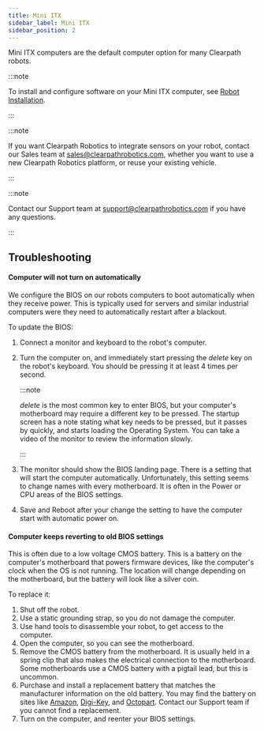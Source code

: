 ```yaml
---
title: Mini ITX
sidebar_label: Mini ITX
sidebar_position: 2
---
```


Mini ITX computers are the default computer option for many Clearpath robots.

:::note

To install and configure software on your Mini ITX computer, see
[Robot Installation](../../../ros/installation/robot).

:::

:::note

If you want Clearpath Robotics to integrate sensors on your robot, contact our Sales team
at sales@clearpathrobotics.com, whether you want to use a new Clearpath Robotics platform,
or reuse your existing vehicle.

:::

:::note

Contact our Support team at support@clearpathrobotics.com if you have any questions.

:::

## Troubleshooting

#### Computer will not turn on automatically

We configure the BIOS on our robots computers to boot automatically when they receive power.
This is typically used for servers and similar industrial computers were they need to automatically restart after a blackout.

To update the BIOS:

1.  Connect a monitor and keyboard to the robot's computer.
2.  Turn the computer on, and immediately start pressing the _delete_ key on the robot's keyboard.
    You should be pressing it at least 4 times per second.

    :::note

    _delete_ is the most common key to enter BIOS, but your computer's motherboard may require a different key to be pressed.
    The startup screen has a note stating what key needs to be pressed, but it passes by quickly, and starts loading the Operating System.
    You can take a video of the monitor to review the information slowly.

    :::

3.  The monitor should show the BIOS landing page.
    There is a setting that will start the computer automatically.
    Unfortunately, this setting seems to change names with every motherboard.
    It is often in the Power or CPU areas of the BIOS settings.
4.  Save and Reboot after your change the setting to have the computer start with automatic power on.

#### Computer keeps reverting to old BIOS settings

This is often due to a low voltage CMOS battery.
This is a battery on the computer's motherboard that powers firmware devices, like the computer's clock when the OS is not running.
The location will change depending on the motherboard, but the battery will look like a silver coin.

To replace it:

1. Shut off the robot.
2. Use a static grounding strap, so you do not damage the computer.
3. Use hand tools to disassemble your robot, to get access to the computer.
4. Open the computer, so you can see the motherboard.
5. Remove the CMOS battery from the motherboard.
   It is usually held in a spring clip that also makes the electrical connection to the motherboard.
   Some motherboards use a CMOS battery with a pigtail lead, but this is uncommon.
6. Purchase and install a replacement battery that matches the manufacturer information on the old battery.
   You may find the battery on sites like [Amazon](https://www.amazon.com/), [Digi-Key](https://www.digikey.com/), and [Octopart](https://octopart.com/).
   Contact our Support team if you cannot find a replacement.
7. Turn on the computer, and reenter your BIOS settings.

<!-- Future work

1.  describe computer components
2.  explain how computers are powered in robots
3.  upgrading computer hardware

-->
